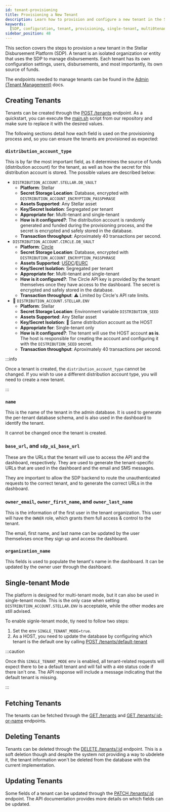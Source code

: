```yaml
---
id: tenant-provisioning
title: Provisioning a New Tenant
description: Learn how to provision and configure a new tenant in the Stellar Disbursement Platform.
keywords:
  [SDP, configuration, tenant, provisioning, single-tenant, multi0tenant]
sidebar_position: 48
---
```


This section covers the steps to provision a new tenant in the Stellar Disbursement Platform (SDP). A tenant is an isolated organization or entity that uses the SDP to manage disbursements. Each tenant has its own configuration settings, users, disbursements, and most importantly, its own source of funds.

The endpoints needed to manage tenants can be found in the [Admin (Tenant Management)](../api-reference/admin.tag.mdx) docs.

## Creating Tenants

Tenants can be created through the [POST /tenants](../api-reference/create-tenant.api.mdx) endpoint. As a quickstart, you can execute the [main.sh](https://github.com/stellar/stellar-disbursement-platform-backend/blob/develop/dev/main.sh) script from our repository and make sure to replace it with the desired values.

The following sections detail how each field is used on the provisioning process and, so you can ensure the tenants are provisioned as expected:

### `distribution_account_type`

This is by far the most important field, as it determines the source of funds (distribution account) for the tenant, as well as how the secret for this distribution account is stored. The possible values are described below:

- `DISTRIBUTION_ACCOUNT.STELLAR.DB_VAULT`
  - **Platform**: Stellar
  - **Secret Storage Location**: Database, encrypted with `DISTRIBUTION_ACCOUNT_ENCRYPTION_PASSPHRASE`
  - **Assets Supported**: Any Stellar asset
  - **Key/Secret Isolation**: Segregated per tenant
  - **Appropriate for**: Multi-tenant and single-tenant
  - **How is it configured?**: The distribution account is randomly generated and funded during the provisioning process, and the secret is encrypted and safely stored in the database.
  - **Transaction throughput**: Aproximately 40 transactions per second.
- `DISTRIBUTION_ACCOUNT.CIRCLE.DB_VAULT`
  - **Platform**: [Circle]
  - **Secret Storage Location**: Database, encrypted with `DISTRIBUTION_ACCOUNT_ENCRYPTION_PASSPHRASE`
  - **Assets Supported**: [USDC]/[EURC]
  - **Key/Secret Isolation**: Segregated per tenant
  - **Appropriate for**: Multi-tenant and single-tenant
  - **How is it configured?**: The Circle API key is provided by the tenant themselves once they have access to the dashboard. The secret is encrypted and safely stored in the database.
  - **Transaction throughput**: ⚠️ Limited by Circle's API rate limits.
- 🔴 `DISTRIBUTION_ACCOUNT.STELLAR.ENV`
  - **Platform**: Stellar
  - **Secret Storage Location**: Environment variable `DISTRIBUTION_SEED`
  - **Assets Supported**: Any Stellar asset
  - **Key/Secret Isolation**: 🚨 Same distribution account as the HOST
  - **Appropriate for**: Single-tenant only
  - **How is it configured?**: The tenant will use the HOST account **as is**. The host is responsible for creating the account and configuring it with the `DISTRIBUTION_SEED` secret.
  - **Transaction throughput**: Aproximately 40 transactions per second.

:::info

Once a tenant is created, the `distribution_account_type` cannot be changed. If you wish to use a different distribution account type, you will need to create a new tenant.

:::

### `name`

This is the name of the tenant in the admin database. It is used to generate the per-tenant database schema, and is also used in the dashboard to identify the tenant.

It cannot be changed once the tenant is created.

### `base_url`, and `sdp_ui_base_url`

These are the URLs that the tenant will use to access the API and the dashboard, respectively. They are used to generate the tenant-specific URLs that are used in the dashboard and the email and SMS messages.

They are important to allow the SDP backend to route the unauthenticated requests to the correct tenant, and to generate the correct URLs in the dashboard.

### `owner_email`, `owner_first_name`, and `owner_last_name`

This is the information of the first user in the tenant organization. This user will have the `OWNER` role, which grants them full access & control to the tenant.

The email, first name, and last name can be updated by the user themselvses once they sign up and access the dashboard.

### `organization_name`

This fields is used to populate the tenant's name in the dashboard. It can be updated by the owner user through the dashboard.

## Single-tenant Mode

The platform is designed for multi-tenant mode, but it can also be used in single-tenant mode. This is the only case when setting `DISTRIBUTION_ACCOUNT.STELLAR.ENV` is acceptable, while the other modes are still advised.

To enable signle-tenant mode, tiy need to follow two steps:

1. Set the env `SINGLE_TENANT_MODE=true`.
1. As a HOST, you need to update the database by configuring which tenant is the default one by calling [POST /tenants/default-tenant](../api-reference/default-tenant.api.mdx)

:::caution

Once this `SINGLE_TENANT_MODE` env is enabled, all tenant-related requests will expect there to be a default tenant and will fail with a `400` status code if there isn't one. The API response will include a message indicating that the default tenant is missing.

:::

## Fetching Tenants

The tenants can be fetched through the [GET /tenants](../api-reference/get-all-tenants.api.mdx) and [GET /tenants/:id-or-name](../api-reference/retrieve-a-tenant.api.mdx) endpoints.

## Deleting Tenants

Tenants can be deleted through the [DELETE /tenants/:id](../api-reference/soft-delete-a-tenant.api.mdx) endpoint. This is a soft deletion though and despite the system not providing a way to ubdelete it, the tenant information won't be deleted from the database with the current implementation.

## Updating Tenants

Some fields of a tenant can be updated through the [PATCH /tenants/:id](../api-reference/update-a-tenant.api.mdx) endpoint. The API documentation provides more details on which fields can be updated.

[Circle]: https://www.circle.com
[USDC]: https://www.circle.com/en/usdc
[EURC]: https://www.circle.com/en/eurc
